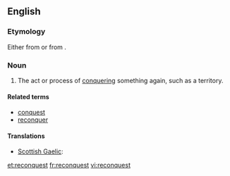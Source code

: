 ==English==

===Etymology===
Either from {{etyl|frm}} {{term|reconqueste|lang=frm}} or from {{prefix|re|conquest}}.

===Noun===
{{en-noun}}

# The act or process of [[conquering]] something again, such as a territory.
#: {{usex|the '''reconquest''' of Spain|lang=en}}

====Related terms====
* [[conquest]]
* [[reconquer]]

====Translations====
{{trans-top|act or process of conquering again}}
* [[Scottish Gaelic]]: {{t|gd|ath-cheannsachadh|m}}
{{trans-mid}}
{{trans-bottom}}

[[et:reconquest]]
[[fr:reconquest]]
[[vi:reconquest]]